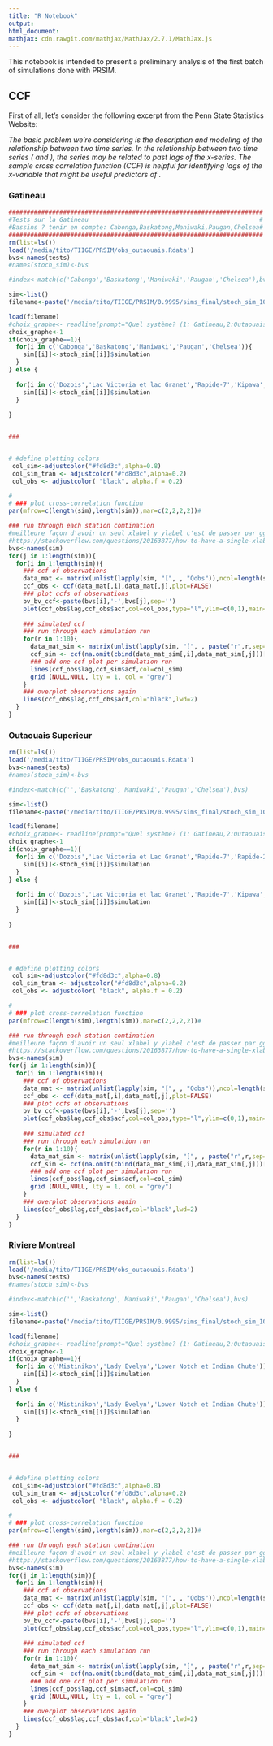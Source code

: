 ```yaml
---
title: "R Notebook"
output: 
html_document:
mathjax: cdn.rawgit.com/mathjax/MathJax/2.7.1/MathJax.js
---
```


This notebook is intended to present a preliminary analysis of the first batch of simulations done with PRSIM.

## CCF

First of all, let's consider the following excerpt from the Penn State Statistics Website:

_The basic problem we’re considering is the description and modeling of the relationship between two time series.
In the relationship between two time series (
and ), the series  may be related to past lags of the x-series. The sample cross correlation function (CCF) is helpful for identifying lags of the x-variable that might be useful predictors of ._

### Gatineau

```r
######################################################################
#Tests sur la Gatineau                                               #
#Bassins ? tenir en compte: Cabonga,Baskatong,Maniwaki,Paugan,Chelsea#
######################################################################
rm(list=ls())
load('/media/tito/TIIGE/PRSIM/obs_outaouais.Rdata')
bvs<-names(tests)
#names(stoch_sim)<-bvs

#index<-match(c('Cabonga','Baskatong','Maniwaki','Paugan','Chelsea'),bvs)

sim<-list()
filename<-paste('/media/tito/TIIGE/PRSIM/0.9995/sims_final/stoch_sim_10_outaouais_Kappa_1_9995_LD.Rdata')

load(filename)
#choix_graphe<- readline(prompt="Quel système? (1: Gatineau,2:Outaouais Supérieur,) : ")
choix_graphe<-1
if(choix_graphe==1){
  for(i in c('Cabonga','Baskatong','Maniwaki','Paugan','Chelsea')){
    sim[[i]]<-stoch_sim[[i]]$simulation
  }
} else {
  
  for(i in c('Dozois','Lac Victoria et lac Granet','Rapide-7','Kipawa','Lac des Quinze','Lac Temiscamingue a Angliers')){
    sim[[i]]<-stoch_sim[[i]]$simulation
  }
  
}


###


# #define plotting colors
 col_sim<-adjustcolor("#fd8d3c",alpha=0.8)
 col_sim_tran <- adjustcolor("#fd8d3c",alpha=0.2)
 col_obs <- adjustcolor( "black", alpha.f = 0.2)

# 
# ### plot cross-correlation function
par(mfrow=c(length(sim),length(sim)),mar=c(2,2,2,2))#

### run through each station comtination
#meilleure façon d'avoir un seul xlabel y ylabel c'est de passer par ggplot2.
#https://stackoverflow.com/questions/20163877/how-to-have-a-single-xlabel-and-ylabel-for-multiple-plots-on-the-same-page
bvs<-names(sim)
for(j in 1:length(sim)){
  for(i in 1:length(sim)){
    ### ccf of observations
    data_mat <- matrix(unlist(lapply(sim, "[", , "Qobs")),ncol=length(sim))
    ccf_obs <- ccf(data_mat[,i],data_mat[,j],plot=FALSE)
    ### plot ccfs of observations
    bv_bv_ccf<-paste(bvs[i],'-',bvs[j],sep='')
    plot(ccf_obs$lag,ccf_obs$acf,col=col_obs,type="l",ylim=c(0,1),main=bv_bv_ccf)#,xaxt='n',yaxt='n'
    
    ### simulated ccf
    ### run through each simulation run
    for(r in 1:10){
      data_mat_sim <- matrix(unlist(lapply(sim, "[", , paste("r",r,sep=""))),ncol=length(sim))
      ccf_sim <- ccf(na.omit(cbind(data_mat_sim[,i],data_mat_sim[,j]))[,1],na.omit(cbind(data_mat_sim[,i],data_mat_sim[,j]))[,2],plot=FALSE)
      ### add one ccf plot per simulation run
      lines(ccf_obs$lag,ccf_sim$acf,col=col_sim)
      grid (NULL,NULL, lty = 1, col = "grey") 
    }
    ### overplot observations again
    lines(ccf_obs$lag,ccf_obs$acf,col="black",lwd=2)
  }
}
```


### Outaouais Superieur


```r
rm(list=ls())
load('/media/tito/TIIGE/PRSIM/obs_outaouais.Rdata')
bvs<-names(tests)
#names(stoch_sim)<-bvs

#index<-match(c('','Baskatong','Maniwaki','Paugan','Chelsea'),bvs)

sim<-list()
filename<-paste('/media/tito/TIIGE/PRSIM/0.9995/sims_final/stoch_sim_10_outaouais_Kappa_1_9995_LD.Rdata')

load(filename)
#choix_graphe<- readline(prompt="Quel système? (1: Gatineau,2:Outaouais Supérieur,) : ")
choix_graphe<-1
if(choix_graphe==1){
  for(i in c('Dozois','Lac Victoria et Lac Granet','Rapide-7','Rapide-2','Lac des Quinze')){
    sim[[i]]<-stoch_sim[[i]]$simulation
  }
} else {
  
  for(i in c('Dozois','Lac Victoria et lac Granet','Rapide-7','Kipawa','Lac des Quinze','Riviere Kinojevis')){
    sim[[i]]<-stoch_sim[[i]]$simulation
  }
  
}


###


# #define plotting colors
 col_sim<-adjustcolor("#fd8d3c",alpha=0.8)
 col_sim_tran <- adjustcolor("#fd8d3c",alpha=0.2)
 col_obs <- adjustcolor( "black", alpha.f = 0.2)

# 
# ### plot cross-correlation function
par(mfrow=c(length(sim),length(sim)),mar=c(2,2,2,2))#

### run through each station comtination
#meilleure façon d'avoir un seul xlabel y ylabel c'est de passer par ggplot2.
#https://stackoverflow.com/questions/20163877/how-to-have-a-single-xlabel-and-ylabel-for-multiple-plots-on-the-same-page
bvs<-names(sim)
for(j in 1:length(sim)){
  for(i in 1:length(sim)){
    ### ccf of observations
    data_mat <- matrix(unlist(lapply(sim, "[", , "Qobs")),ncol=length(sim))
    ccf_obs <- ccf(data_mat[,i],data_mat[,j],plot=FALSE)
    ### plot ccfs of observations
    bv_bv_ccf<-paste(bvs[i],'-',bvs[j],sep='')
    plot(ccf_obs$lag,ccf_obs$acf,col=col_obs,type="l",ylim=c(0,1),main=bv_bv_ccf)#,xaxt='n',yaxt='n'
    
    ### simulated ccf
    ### run through each simulation run
    for(r in 1:10){
      data_mat_sim <- matrix(unlist(lapply(sim, "[", , paste("r",r,sep=""))),ncol=length(sim))
      ccf_sim <- ccf(na.omit(cbind(data_mat_sim[,i],data_mat_sim[,j]))[,1],na.omit(cbind(data_mat_sim[,i],data_mat_sim[,j]))[,2],plot=FALSE)
      ### add one ccf plot per simulation run
      lines(ccf_obs$lag,ccf_sim$acf,col=col_sim)
      grid (NULL,NULL, lty = 1, col = "grey") 
    }
    ### overplot observations again
    lines(ccf_obs$lag,ccf_obs$acf,col="black",lwd=2)
  }
}
```




### Riviere Montreal


```r
rm(list=ls())
load('/media/tito/TIIGE/PRSIM/obs_outaouais.Rdata')
bvs<-names(tests)
#names(stoch_sim)<-bvs

#index<-match(c('','Baskatong','Maniwaki','Paugan','Chelsea'),bvs)

sim<-list()
filename<-paste('/media/tito/TIIGE/PRSIM/0.9995/sims_final/stoch_sim_10_outaouais_Kappa_1_9995_LD.Rdata')

load(filename)
#choix_graphe<- readline(prompt="Quel système? (1: Gatineau,2:Outaouais Supérieur,) : ")
choix_graphe<-1
if(choix_graphe==1){
  for(i in c('Mistinikon','Lady Evelyn','Lower Notch et Indian Chute')){
    sim[[i]]<-stoch_sim[[i]]$simulation
  }
} else {
  
  for(i in c('Mistinikon','Lady Evelyn','Lower Notch et Indian Chute')){
    sim[[i]]<-stoch_sim[[i]]$simulation
  }
  
}


###


# #define plotting colors
 col_sim<-adjustcolor("#fd8d3c",alpha=0.8)
 col_sim_tran <- adjustcolor("#fd8d3c",alpha=0.2)
 col_obs <- adjustcolor( "black", alpha.f = 0.2)

# 
# ### plot cross-correlation function
par(mfrow=c(length(sim),length(sim)),mar=c(2,2,2,2))#

### run through each station comtination
#meilleure façon d'avoir un seul xlabel y ylabel c'est de passer par ggplot2.
#https://stackoverflow.com/questions/20163877/how-to-have-a-single-xlabel-and-ylabel-for-multiple-plots-on-the-same-page
bvs<-names(sim)
for(j in 1:length(sim)){
  for(i in 1:length(sim)){
    ### ccf of observations
    data_mat <- matrix(unlist(lapply(sim, "[", , "Qobs")),ncol=length(sim))
    ccf_obs <- ccf(data_mat[,i],data_mat[,j],plot=FALSE)
    ### plot ccfs of observations
    bv_bv_ccf<-paste(bvs[i],'-',bvs[j],sep='')
    plot(ccf_obs$lag,ccf_obs$acf,col=col_obs,type="l",ylim=c(0,1),main=bv_bv_ccf)#,xaxt='n',yaxt='n'
    
    ### simulated ccf
    ### run through each simulation run
    for(r in 1:10){
      data_mat_sim <- matrix(unlist(lapply(sim, "[", , paste("r",r,sep=""))),ncol=length(sim))
      ccf_sim <- ccf(na.omit(cbind(data_mat_sim[,i],data_mat_sim[,j]))[,1],na.omit(cbind(data_mat_sim[,i],data_mat_sim[,j]))[,2],plot=FALSE)
      ### add one ccf plot per simulation run
      lines(ccf_obs$lag,ccf_sim$acf,col=col_sim)
      grid (NULL,NULL, lty = 1, col = "grey") 
    }
    ### overplot observations again
    lines(ccf_obs$lag,ccf_obs$acf,col="black",lwd=2)
  }
}
```


